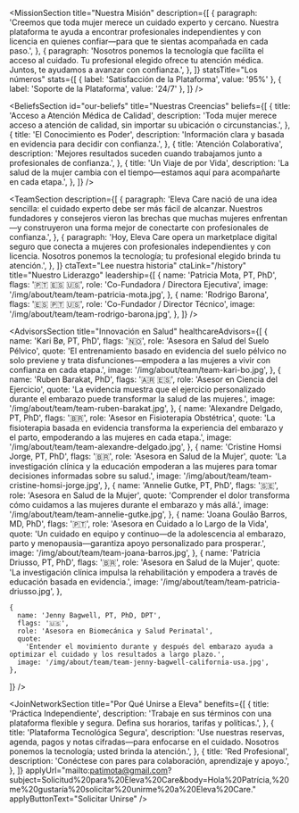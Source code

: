 

<HeadlineSection
  id="transforming-women-healthcare"
  headingLevel="h1"
  title="Transformando la salud de la mujer con compasión y cuidado basado en evidencia"
  description="Estamos aquí para facilitarte encontrar la ayuda adecuada, en el momento justo. Eleva Care te conecta con profesionales de salud con licencia mediante una plataforma segura y confiable."
/>

<MissionSection
  title="Nuestra Misión"
  description={[
    {
      paragraph:
        'Creemos que toda mujer merece un cuidado experto y cercano. Nuestra plataforma te ayuda a encontrar profesionales independientes y con licencia en quienes confiar—para que te sientas acompañada en cada paso.',
    },
    {
      paragraph:
        'Nosotros ponemos la tecnología que facilita el acceso al cuidado. Tu profesional elegido ofrece tu atención médica. Juntos, te ayudamos a avanzar con confianza.',
    },
  ]}
  statsTitle="Los números"
  stats={[
    { label: 'Satisfacción de la Plataforma', value: '95%' },
    { label: 'Soporte de la Plataforma', value: '24/7' },
  ]}
/>

<HeadlineSection
  id="our-vision"
  label="Nuestra Visión"
  title="Unimos ciencia y cuidado—para que el apoyo se sienta personal"
  description="Acercamos la experiencia adecuada a ti—haciendo que el cuidado especializado sea más accesible en cada etapa de la vida."
/>

<BeliefsSection
  id="our-beliefs"
  title="Nuestras Creencias"
  beliefs={[
    {
      title: 'Acceso a Atención Médica de Calidad',
      description:
        'Toda mujer merece acceso a atención de calidad, sin importar su ubicación o circunstancias.',
    },
    {
      title: 'El Conocimiento es Poder',
      description: 'Información clara y basada en evidencia para decidir con confianza.',
    },
    {
      title: 'Atención Colaborativa',
      description:
        'Mejores resultados suceden cuando trabajamos junto a profesionales de confianza.',
    },
    {
      title: 'Un Viaje de por Vida',
      description:
        'La salud de la mujer cambia con el tiempo—estamos aquí para acompañarte en cada etapa.',
    },
  ]}
/>

<HeadlineSection
  id="our-team"
  label="Conozca nuestro equipo"
  title="Liderados por innovadores y expertos con calidez humana"
  description="Nuestro equipo reúne salud de la mujer, tecnología y cuidado al paciente—para que te sientas acompañada, informada y cuidada."
/>

<TeamSection
  description={[
    {
      paragraph:
        'Eleva Care nació de una idea sencilla: el cuidado experto debe ser más fácil de alcanzar. Nuestros fundadores y consejeros vieron las brechas que muchas mujeres enfrentan—y construyeron una forma mejor de conectarte con profesionales de confianza.',
    },
    {
      paragraph:
        'Hoy, Eleva Care opera un marketplace digital seguro que conecta a mujeres con profesionales independientes y con licencia. Nosotros ponemos la tecnología; tu profesional elegido brinda tu atención.',
    },
  ]}
  ctaText="Lee nuestra historia"
  ctaLink="/history"
  title="Nuestro Liderazgo"
  leadership={[
    {
      name: 'Patricia Mota, PT, PhD',
      flags: '🇵🇹 🇪🇸 🇺🇸',
      role: 'Co-Fundadora / Directora Ejecutiva',
      image: '/img/about/team/team-patricia-mota.jpg',
    },
    {
      name: 'Rodrigo Barona',
      flags: '🇪🇸 🇵🇹 🇺🇸',
      role: 'Co-Fundador / Director Técnico',
      image: '/img/about/team/team-rodrigo-barona.jpg',
    },
  ]}
/>

<HeadlineSection
  id="board-of-advisors"
  label="Guiados por expertos de la industria"
  title="Consejo de Asesores"
  description="Nuestro consejo reúne líderes en salud de la mujer, innovación y evidencia clínica."
/>

<AdvisorsSection
  title="Innovación en Salud"
  healthcareAdvisors={[
    {
      name: 'Kari Bø, PT, PhD',
      flags: '🇳🇴',
      role: 'Asesora en Salud del Suelo Pélvico',
      quote:
        'El entrenamiento basado en evidencia del suelo pélvico no solo previene y trata disfunciones—empodera a las mujeres a vivir con confianza en cada etapa.',
      image: '/img/about/team/team-kari-bo.jpg',
    },
        {
      name: 'Ruben Barakat, PhD',
      flags: '🇦🇷 🇪🇸',
      role: 'Asesor en Ciencia del Ejercicio',
      quote:
        'La evidencia muestra que el ejercicio personalizado durante el embarazo puede transformar la salud de las mujeres.',
      image: '/img/about/team/team-ruben-barakat.jpg',
    },
        {
      name: 'Alexandre Delgado, PT, PhD',
      flags: '🇧🇷',
      role: 'Asesor en Fisioterapia Obstétrica',
      quote:
        'La fisioterapia basada en evidencia transforma la experiencia del embarazo y el parto, empoderando a las mujeres en cada etapa.',
      image: '/img/about/team/team-alexandre-delgado.jpg',
    },
    {
      name: 'Cristine Homsi Jorge, PT, PhD',
      flags: '🇧🇷',
      role: 'Asesora en Salud de la Mujer',
      quote:
        'La investigación clínica y la educación empoderan a las mujeres para tomar decisiones informadas sobre su salud.',
      image: '/img/about/team/team-cristine-homsi-jorge.jpg',
    },
 {
      name: 'Annelie Gutke, PT, PhD',
      flags: '🇸🇪',
      role: 'Asesora en Salud de la Mujer',
      quote:
        'Comprender el dolor transforma cómo cuidamos a las mujeres durante el embarazo y más allá.',
      image: '/img/about/team/team-annelie-gutke.jpg',
    },
       {
      name: 'Joana Goulão Barros, MD, PhD',
      flags: '🇵🇹',
      role: 'Asesora en Cuidado a lo Largo de la Vida',
      quote:
        'Un cuidado en equipo y continuo—de la adolescencia al embarazo, parto y menopausia—garantiza apoyo personalizado para prosperar.',
      image: '/img/about/team/team-joana-barros.jpg',
    },
    {
      name: 'Patricia Driusso, PT, PhD',
      flags: '🇧🇷',
      role: 'Asesora en Salud de la Mujer',
      quote:
        'La investigación clínica impulsa la rehabilitación y empodera a través de educación basada en evidencia.',
      image: '/img/about/team/team-patricia-driusso.jpg',
    },

    {
      name: 'Jenny Bagwell, PT, PhD, DPT',
      flags: '🇺🇸',
      role: 'Asesora en Biomecánica y Salud Perinatal',
      quote:
        'Entender el movimiento durante y después del embarazo ayuda a optimizar el cuidado y los resultados a largo plazo.',
      image: '/img/about/team/team-jenny-bagwell-california-usa.jpg',
    },

]}
/>

<HeadlineSection
  id="join-our-network"
  label="Únase a nuestra red"
  title="Transforme la atención de la mujer con nosotros"
  description="Únase a una comunidad de profesionales dedicados a hacer la atención de calidad más accesible."
/>

<JoinNetworkSection
  title="Por Qué Unirse a Eleva"
  benefits={[
    {
      title: 'Práctica Independiente',
      description:
        'Trabaje en sus términos con una plataforma flexible y segura. Defina sus horarios, tarifas y políticas.',
    },
    {
      title: 'Plataforma Tecnológica Segura',
      description:
        'Use nuestras reservas, agenda, pagos y notas cifradas—para enfocarse en el cuidado. Nosotros ponemos la tecnología; usted brinda la atención.',
    },
    {
      title: 'Red Profesional',
      description: 'Conéctese con pares para colaboración, aprendizaje y apoyo.',
    },
  ]}
  applyUrl="mailto:patimota@gmail.com?subject=Solicitud%20para%20Eleva%20Care&body=Hola%20Patrícia,%20me%20gustaría%20solicitar%20unirme%20a%20Eleva%20Care."
  applyButtonText="Solicitar Unirse"
/>
